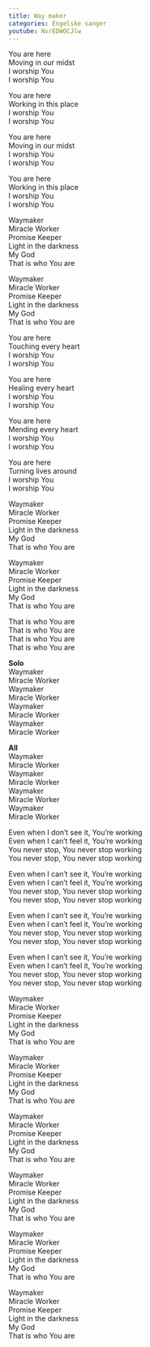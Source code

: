 ```yaml
---
title: Way maker
categories: Engelske sanger
youtube: NvrEDWOCJlw
---
```


You are here  
Moving in our midst  
I worship You  
I worship You

You are here  
Working in this place  
I worship You  
I worship You

You are here  
Moving in our midst  
I worship You  
I worship You

You are here  
Working in this place  
I worship You  
I worship You

Waymaker  
Miracle Worker  
Promise Keeper  
Light in the darkness  
My God  
That is who You are

Waymaker  
Miracle Worker  
Promise Keeper  
Light in the darkness  
My God  
That is who You are

You are here  
Touching every heart  
I worship You  
I worship You

You are here  
Healing every heart  
I worship You  
I worship You  

You are here  
Mending every heart  
I worship You  
I worship You

You are here  
Turning lives around  
I worship You  
I worship You

Waymaker  
Miracle Worker  
Promise Keeper  
Light in the darkness  
My God  
That is who You are

Waymaker  
Miracle Worker  
Promise Keeper  
Light in the darkness  
My God  
That is who You are

That is who You are  
That is who You are  
That is who You are  
That is who You are

**Solo**  
Waymaker  
Miracle Worker  
Waymaker  
Miracle Worker  
Waymaker  
Miracle Worker  
Waymaker  
Miracle Worker

**All**  
Waymaker  
Miracle Worker  
Waymaker  
Miracle Worker  
Waymaker  
Miracle Worker  
Waymaker  
Miracle Worker

Even when I don't see it, You're working  
Even when I can't feel it, You're working  
You never stop, You never stop working  
You never stop, You never stop working

Even when I can't see it, You're working  
Even when I can't feel it, You're working  
You never stop, You never stop working  
You never stop, You never stop working

Even when I can't see it, You're working  
Even when I can't feel it, You're working  
You never stop, You never stop working  
You never stop, You never stop working

Even when I can't see it, You're working  
Even when I can't feel it, You're working  
You never stop, You never stop working  
You never stop, You never stop working

Waymaker  
Miracle Worker  
Promise Keeper  
Light in the darkness  
My God  
That is who You are

Waymaker  
Miracle Worker  
Promise Keeper  
Light in the darkness  
My God  
That is who You are

Waymaker  
Miracle Worker  
Promise Keeper  
Light in the darkness  
My God  
That is who You are

Waymaker  
Miracle Worker  
Promise Keeper  
Light in the darkness  
My God  
That is who You are

Waymaker  
Miracle Worker  
Promise Keeper  
Light in the darkness  
My God  
That is who You are

Waymaker  
Miracle Worker  
Promise Keeper  
Light in the darkness  
My God  
That is who You are